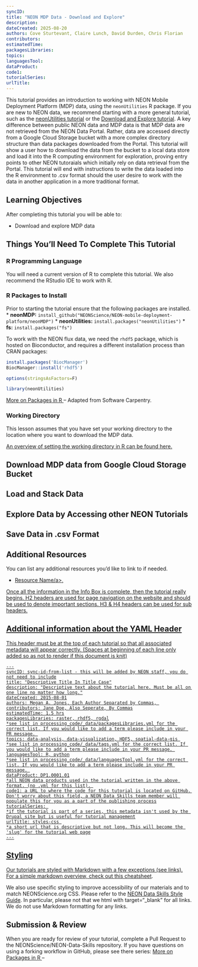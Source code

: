 ```yaml
---
syncID:
title: "NEON MDP Data - Download and Explore"
description: 
dateCreated: 2025-08-20
authors: Cove Sturtevant, Claire Lunch, David Durden, Chris Florian
contributors: 
estimatedTime: 
packagesLibraries: 
topics: 
languagesTool: 
dataProduct: 
code1: 
tutorialSeries: 
urlTitle: 
---
```


This tutorial provides an introduction to working with NEON Mobile Deployment 
Platform (MDP) data, using the `neonUtilities` R package. If you are new to NEON 
data, we recommend starting with a more general tutorial, such as the 
<a href="https://www.neonscience.org/neonDataStackR" target="_blank">neonUtilities tutorial</a> 
or the <a href="https://www.neonscience.org/download-explore-neon-data" target="_blank">Download and Explore tutorial</a>. 
A key difference between public NEON data and MDP data is that MDP data are
not retrieved from the NEON Data Portal. Rather, data are accessed directly from 
a Google Cloud Storage bucket with a more complex directory structure than data
packages downloaded from the Portal. This tutorial will show a user how to 
download the data from the bucket to a local data store and load it into the R 
computing environment for exploration, proving entry points to other NEON 
tutoraials which initially rely on data retrieval from the Portal. This tutorial
will end with instructions to write the data loaded into the R environment to 
.csv format should the user desire to work with the data in another application 
in a more traditional format.

<div id="ds-objectives" markdown="1">

## Learning Objectives 
After completing this tutorial you will be able to: 

* Download and explore MDP data 

## Things You’ll Need To Complete This Tutorial

### R Programming Language
You will need a current version of R to complete this tutorial. We also recommend 
the RStudio IDE to work with R. 

### R Packages to Install
Prior to starting the tutorial ensure that the following packages are installed. 
* **neonMDP:** `install_github("NEONScience/NEON-mobile-deployment-platform/neonMDP")`
* **neonUtilities:** `install.packages("neonUtilities")`
* **fs:** `install.packages("fs")`

To work with the NEON flux data, we need the `rhdf5` package, 
which is hosted on Bioconductor, and requires a different 
installation process than CRAN packages:


```r

install.packages('BiocManager')
BiocManager::install('rhdf5')

```


```r

options(stringsAsFactors=F)

library(neonUtilities)

```

<a href="/packages-in-r" target="_blank"> More on Packages in R </a>– Adapted from Software Carpentry.


### Working Directory
This lesson assumes that you have set your working 
directory to the location where you want to download the MDP data. 

<a href="https://www.neonscience.org/set-working-directory-r" target="_blank"> An overview
of setting the working directory in R can be found here.</a>


## Download MDP data from Google Cloud Storage Bucket


## Load and Stack Data 


## Explore Data by Accessing other NEON Tutorials 


## Save Data in .csv Format 


## Additional Resources
You can list any additional resources you'd like to link to if needed. 

* <a href="URL Here" target="_blank"> Resource Name/a>,
 
</div>

Once all the information in the Info Box is complete, then the tutorial really 
begins. H2 headers are used for page navigation on the website and should be used
to denote important sections. H3 & H4 headers can be used for sub headers. 


## Additional information about the YAML Header

This header must be at the top of each tutorial so that all associated metadata 
will appear correctly. (Spaces at beginning of each line only added so as not to render if this document is knit)

    ---
    syncID: sync-id-from-list - this will be added by NEON staff, you do not need to include
    title: "Descriptive Title In Title Case"
    description: "Descriptive text about the tutorial here. Must be all on one line no matter how long."
    dateCreated: 2015-08-01
    authors: Megan A. Jones, Each Author Separated by Commas, 
    contributors: Jane Doe, Also Seperate, By Commas
    estimatedTime: 1.5 hrs
    packagesLibraries: raster, rhdf5, rgdal
    *see list in processing_code/_data/packagesLibraries.yml for the correct list. If you would like to add a term please include in your PR message. 
    topics: data-analysis, data-visualization, HDF5, spatial-data-gis 
    *see list in processing_code/_data/tags.yml for the correct list. If you would like to add a term please include in your PR message. 
    languagesTool: R, python
    *see list in processing_code/_data/languagesTool.yml for the correct list. If you would like to add a term please include in your PR message. 
    dataProduct: DP1.0001.01
    *all NEON data products used in the tutorial written in the above format. (no .yml for this list). 
    code1: a URL to where the code for this tutorial is located on GitHub. Don't worry about this field, a NEON Data Skills team member will populate this for you as a part of the publishing process
    tutorialSeries: 
    *if the tutorial is part of a series, this metadata isn't used by the Drupal site but is useful for tutorial management
    urlTitle: styles-css 
    *a short url that is descriptive but not long. This will become the 'slug' for the tutorial web page
    ---

## Styling 

Our tutorials are styled with Markdown with a few exceptions (see links). 
For a simple markdown overview, check out 
<a href="https://github.com/adam-p/markdown-here/wiki/Markdown-Cheatsheet" target="_blank">this cheatsheet</a>.

We also use specific styling to improve accessibility of our materials and to match 
NEONScience.org CSS. Please refer to the 
<a href="https://github.com/NEONScience/NEON-Data-Skills/blob/master/tutorials/NDS-style-guide.md" target="_blank">NEON Data Skills Style Guide</a>. 
In particular, please not that we html with target="_blank" for all links. We 
do not use Markdown formatting for any links. 

## Submission & Review 
When you are ready for review of your tutorial, complete a Pull Request to the 
NEONScience/NEON-Data-Skills repository. If you have questions on using a forking workflow in GitHub, please see there series: 
<a href="https://www.neonscience.org/version-control-git-series" target="_blank"> More on Packages in R </a>– 


